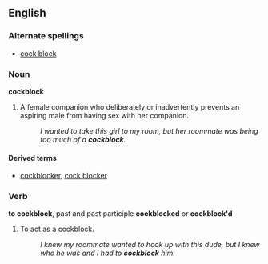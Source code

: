 ==English==

===Alternate spellings===
*[[cock block]]

===Noun===
'''cockblock'''

# {{slang}} A female companion who deliberately or inadvertently prevents an aspiring male from having sex with her companion.
#: ''I wanted to take this girl to my room, but her roommate was being too much of a '''cockblock'''.''

====Derived terms====
*[[cockblocker]], [[cock blocker]]

===Verb===
'''to cockblock''', past and past participle '''cockblocked''' or '''cockblock'd'''

# {{slang}} To act as a cockblock.
#: ''I knew my roommate wanted to hook up with this dude, but I knew who he was and I had to '''cockblock''' him.''